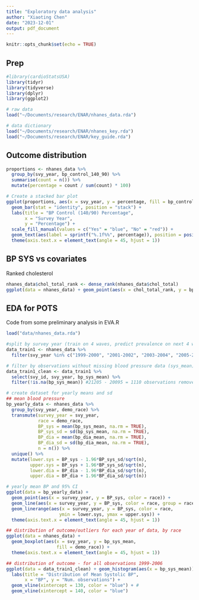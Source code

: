 ```yaml
---
title: "Exploratory data analysis"
author: "Xiaoting Chen"
date: "2023-12-01"
output: pdf_document
---
```


```r
knitr::opts_chunk$set(echo = TRUE)
```

## Prep


```r
#library(cardioStatsUSA)
library(tidyr)
library(tidyverse)
library(dplyr)
library(ggplot2)
```

```r
# raw data
load("~/Documents/research/ENAR/nhanes_data.rda")

# data dictionary
load("~/Documents/research/ENAR/nhanes_key.rda")
load("~/Documents/research/ENAR/key_guide.rda")
```


## Outcome distribution

```r
proportions <- nhanes_data %>%
  group_by(svy_year, bp_control_140_90) %>%
  summarise(count = n()) %>%
  mutate(percentage = count / sum(count) * 100)

# Create a stacked bar plot
ggplot(proportions, aes(x = svy_year, y = percentage, fill = bp_control_140_90)) +
  geom_bar(stat = "identity", position = "stack") +
  labs(title = "BP Control (140/90) Percentage",
       x = "Survey Year",
       y = "Percentage") +
  scale_fill_manual(values = c("Yes" = "blue", "No" = "red")) +
  geom_text(aes(label = sprintf("%.1f%%", percentage)), position = position_stack(vjust = 0.5)) +
  theme(axis.text.x = element_text(angle = 45, hjust = 1))

```

## BP SYS vs covariates

Ranked cholesterol 
```r
nhanes_data$chol_total_rank <- dense_rank(nhanes_data$chol_total)
ggplot(data = nhanes_data) + geom_point(aes(x = chol_total_rank, y = bp_sys_mean, color = bp_control_140_90))
```

## EDA for POTS
Code from some preliminary analysis in EVA.R
```r
load("data/nhanes_data.rda")

#split by survey year (train on 4 waves, predict prevalence on next 4 waves)
data_train1 <- nhanes_data %>%
  filter(svy_year %in% c("1999-2000", "2001-2002", "2003-2004", "2005-2006"))

# filter by observations without missing blood pressure data (sys_mean)
data_train1_clean <- data_train1 %>%
  select(svy_id, svy_year, bp_sys_mean) %>%
  filter(!is.na(bp_sys_mean)) #21205 - 20095 = 1110 observations removed

# create dataset for yearly means and sd
## mean blood pressure
bp_yearly_data <- nhanes_data %>%
  group_by(svy_year, demo_race) %>%
  transmute(survey_year = svy_year,
            race = demo_race,
            BP_sys = mean(bp_sys_mean, na.rm = TRUE),
            BP_sys_sd = sd(bp_sys_mean, na.rm = TRUE),
            BP_dia = mean(bp_dia_mean, na.rm = TRUE),
            BP_dia_sd = sd(bp_dia_mean, na.rm = TRUE),
            n = n()) %>%
  unique() %>%
  mutate(lower.sys = BP_sys - 1.96*BP_sys_sd/sqrt(n),
         upper.sys = BP_sys + 1.96*BP_sys_sd/sqrt(n),
         lower.dia = BP_dia - 1.96*BP_dia_sd/sqrt(n),
         upper.dia = BP_dia + 1.96*BP_dia_sd/sqrt(n))

# yearly mean BP and 95% CI
ggplot(data = bp_yearly_data) +
  geom_point(aes(x = survey_year, y = BP_sys, color = race)) +
  geom_line(aes(x = survey_year, y = BP_sys, color = race, group = race)) +
  geom_linerange(aes(x = survey_year, y = BP_sys, color = race,
                    ymin = lower.sys, ymax = upper.sys)) +
  theme(axis.text.x = element_text(angle = 45, hjust = 1))

## distribution of outcome/outliers for each year of data, by race
ggplot(data = nhanes_data) +
  geom_boxplot(aes(x = svy_year, y = bp_sys_mean,  
                   fill = demo_race)) +
  theme(axis.text.x = element_text(angle = 45, hjust = 1))

## distribution of outcome - for all observations 1999-2006
ggplot(data = data_train1_clean) + geom_histogram(aes(x = bp_sys_mean)) +
  labs(title = "Distribution of Mean Systolic BP",
       x = "BP", y = "Num. observations") +
  geom_vline(xintercept = 130, color = "blue") + #
  geom_vline(xintercept = 140, color = "blue")

```

